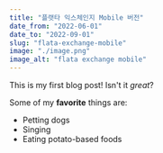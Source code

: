 ```yaml
---
title: "플랫타 익스체인지 Mobile 버전"
date_from: "2022-06-01"
date_to: "2022-09-01"
slug: "flata-exchange-mobile"
image: "./image.png"
image_alt: "flata exchange mobile"
---
```


This is my first blog post! Isn't it _great_?

Some of my **favorite** things are:

- Petting dogs
- Singing
- Eating potato-based foods
